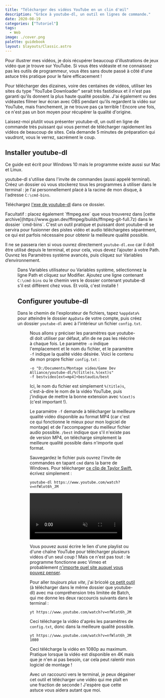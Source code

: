 ```yaml
---
title: "Télécharger des vidéos YouTube en un clin d'œil"
description: "Grâce à youtube-dl, un outil en lignes de commande."
date: 2020-08-19
categories: ["Tutoriel"]
tags:
  - Web
image: ./cover.png
palette: guidebook
layout: $layouts/Classic.astro
---
```


Pour illustrer mes vidéos, je dois récupérer beaucoup d'illustrations de jeux vidéo que je trouve sur YouTube. Si vous êtes vidéaste et ne connaissez pas les outils de programmeur, vous êtes sans doute passé à côté d'une astuce très pratique pour le faire efficacement !

Pour télécharger des dizaines, voire des centaines de vidéos, utiliser les sites du type "YouTube Downloader" serait très fastidieux et il n'est pas garanti qu'ils donnent la plus haute qualité possible. J'ai également vu des vidéastes filmer leur écran avec OBS pendant qu'ils regardent la vidéo sur YouTube, mais franchement, je ne trouve pas ça terrible ! Encore une fois, ce n'est pas un bon moyen pour récupérer la qualité d'origine.

Laissez-moi plutôt vous présenter youtube-dl, un outil en ligne de commande très puissant qui vous permet de télécharger rapidement les vidéos de beaucoup de sites. Cela demande 5 minutes de préparation qui vaudront, vous le verrez, sacrément le coup.

## Installer youtube-dl

<Note>Ce guide est écrit pour Windows 10 mais le programme existe aussi sur Mac et Linux.</Note>

youtube-dl s'utilise dans l'invite de commandes (aussi appelé terminal). Créez un dossier où vous stockerez tous les programmes à utiliser dans le terminal : je l'ai personnellement placé à la racine de mon disque, à l'adresse `C:\cmd-bins`.

Téléchargez [l'exe de youtube-dl](http://ytdl-org.github.io/youtube-dl/download.html) dans ce dossier.

<Note>
	Facultatif : placez également `ffmpeg.exe` que vous trouverez dans [cette
	archive](https://www.gyan.dev/ffmpeg/builds/ffmpeg-git-full.7z) dans le dossier `cmd-bins`. C'est
	un outil pratique et puissant dont youtube-dl se servira pour fusionner des pistes vidéo et audio
	téléchargées séparément, ce qui est parfois nécessaire pour obtenir la meilleure qualité possible.
</Note>

Il ne se passera rien si vous ouvrez directement `youtube-dl.exe` car il doit être utilisé depuis le terminal, et pour cela, vous devez l’ajouter à votre Path. Ouvrez les Paramètres système avancés, puis cliquez sur Variables d’environnement.


<Figure src={variables} alt="Paramètres système" />

Dans Variables utilisateur ou Variables système, sélectionnez la ligne Path et cliquez sur Modifier. Ajoutez une ligne contenant `C:\cmd-bins` ou le chemin vers le dossier contenant youtube-dl s'il est différent chez vous. Et voilà, c'est installé !

## Configurer youtube-dl

Dans le chemin de l'explorateur de fichiers, tapez `%appdata%` pour atteindre le dossier `AppData` de votre compte, puis créez un dossier `youtube-dl` avec à l'intérieur un fichier `config.txt`.


<Figure src={configTxt} alt="Emplacement du fichier config.txt" />

Nous allons y préciser les paramètres que youtube-dl doit utiliser par défaut, afin de ne pas les réécrire à chaque fois. Le paramètre `-o` indique l'emplacement et le nom du fichier, et le paramètre `-f` indique la qualité vidéo désirée. Voici le contenu de mon propre fichier `config.txt` :

```
-o "D:/Documents/Montage video/Game Dev Alliance/youtube-dl/%(title)s.%(ext)s"
-f bestvideo[ext=mp4]+bestaudio/best
```

Ici, le nom du fichier est simplement `%(title)s`, c'est-à-dire le nom de la vidéo YouTube, puis j'indique de mettre la bonne extension avec `%(ext)s` (c'est important !).

Le paramètre `-f` demande à télécharger la meilleure qualité vidéo disponible au format MP4 (car c'est ce qui fonctionne le mieux pour mon logiciel de montage) et de l'accompagner du meilleur fichier audio possible. `/best` indique que s'il n'existe pas de version MP4, on télécharge simplement la meilleure qualité possible dans n'importe quel format.

Sauvegardez le fichier puis ouvrez l'invite de commandes en tapant `cmd` dans la barre de Windows. Pour télécharger [ce clip de Taylor Swift](https://www.youtube.com/watch?v=nfWlot6h_JM), écrivez simplement :

```
youtube-dl https://www.youtube.com/watch?v=nfWlot6h_JM
```

<Video src="/videos/2020/youtube-dl/terminal.mp4" muted autoplay loop controls>
	En un clin d'œil, je vous dis !
</Video>

Vous pouvez aussi écrire le lien d'une playlist ou d'une chaîne YouTube pour télécharger plusieurs vidéos d'un seul coup ! Mais ce n'est pas tout : le programme fonctionne avec Vimeo et probablement [n'importe quel site auquel vous pouvez penser](http://ytdl-org.github.io/youtube-dl/supportedsites.html).

Pour aller _toujours plus vite_, j'ai bricolé [ce petit outil](/files/2020/yt.cmd) (à télécharger dans le même dossier que youtube-dl) avec ma compréhension très limitée de Batch, qui me donne les deux raccourcis suivants dans le terminal :

```
yt https://www.youtube.com/watch?v=nfWlot6h_JM
```

Ceci télécharge la vidéo d'après les paramètres de `config.txt`, donc dans la meilleure qualité possible.

```
yt https://www.youtube.com/watch?v=nfWlot6h_JM 1080
```

Ceci télécharge la vidéo en 1080p au maximum. Pratique lorsque la vidéo est disponible en 4K mais que je n'en ai pas besoin, car cela peut ralentir mon logiciel de montage !

Avec un raccourci vers le terminal, je peux dégainer cet outil et télécharger une vidéo qui me plaît en une fraction de seconde ! J'espère que cette astuce vous aidera autant que moi.
